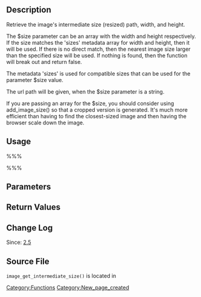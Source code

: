 == Description ==

Retrieve the image's intermediate size (resized) path, width, and height.

The $size parameter can be an array with the width and height respectively. If the size matches the 'sizes' metadata array for width and height, then it will be used. If there is no direct match, then the nearest image size larger than the specified size will be used. If nothing is found, then the function will break out and return false.

The metadata 'sizes' is used for compatible sizes that can be used for the parameter $size value.

The url path will be given, when the $size parameter is a string.

If you are passing an array for the $size, you should consider using add_image_size() so that a cropped version is generated. It's much more efficient than having to find the closest-sized image and then having the browser scale down the image.

== Usage ==

%%%<?php image_get_intermediate_size( $attachment_id, $size ); ?>%%%

== Parameters ==

{{Parameter|$attachment_id|int|Attachment ID for image.|required}}

{{Parameter|$size|array&#124;string|Optional, default is 'thumbnail'. Size of image, either array or string.|optional|thumbnail}}

== Return Values ==

{{Return||boolean&#124;array|False on failure or array of file path, width, and height on success.}}

== Change Log ==

Since: [[Version 2.5|2.5]]

== Source File ==

<tt>image_get_intermediate_size()</tt> is located in {{Trac|wp-includes/media.php}}

[[Category:Functions]]

[[Category:New_page_created]]